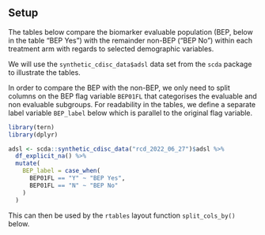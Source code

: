 ## Setup

The tables below compare the biomarker evaluable population (BEP, below in the table "BEP Yes") with the remainder non-BEP ("BEP No") within each treatment arm with regards to selected demographic variables.

We will use the `synthetic_cdisc_data$adsl` data set from the `scda` package to illustrate the tables.

In order to compare the BEP with the non-BEP, we only need to split columns on the BEP flag variable `BEP01FL` that categorises the evaluable and non evaluable subgroups.
For readability in the tables, we define a separate label variable `BEP_label` below which is parallel to the original flag variable.

```r
library(tern)
library(dplyr)

adsl <- scda::synthetic_cdisc_data("rcd_2022_06_27")$adsl %>%
  df_explicit_na() %>%
  mutate(
    BEP_label = case_when(
      BEP01FL == "Y" ~ "BEP Yes",
      BEP01FL == "N" ~ "BEP No"
    )
  )
```

This can then be used by the `rtables` layout function `split_cols_by()` below.
